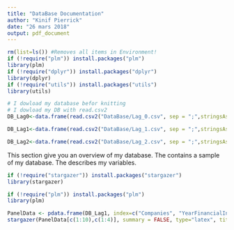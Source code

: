 ```yaml
---
title: "DataBase Documentation"
author: "Kinif Pierrick"
date: "26 mars 2018"
output: pdf_document
---
```


```r
rm(list=ls()) #Removes all items in Environment!
if (!require("plm")) install.packages("plm")
library(plm)
if (!require("dplyr")) install.packages("dplyr")
library(dplyr)
if (!require("utils")) install.packages("utils")
library(utils)

# I dowload my database befor knitting
# I dowload my DB with read.csv2
DB_Lag0<-data.frame(read.csv2("DataBase/Lag_0.csv", sep = ";",stringsAsFactors=FALSE, header = TRUE ))

DB_Lag1<-data.frame(read.csv2("DataBase/Lag_1.csv", sep = ";",stringsAsFactors=FALSE, header = TRUE ))

DB_Lag2<-data.frame(read.csv2("DataBase/Lag_2.csv", sep = ";",stringsAsFactors=FALSE, header = TRUE ))
```



This section give you an overview of my database. The \autoref{Smpl} contains a sample of my database. The \autoref{VarDef} describes my variables.  




```r
if (!require("stargazer")) install.packages("stargazer")
library(stargazer)

if (!require("plm")) install.packages("plm")
library(plm)

PanelData <- pdata.frame(DB_Lag1, index=c("Companies", "YearFinancialIndicator"))
stargazer(PanelData[c(1:10),c(1:4)], summary = FALSE, type="latex", title = "Sample selection of the data base", label="Smpl", table.placement = "h", digits = 2, header = FALSE) # the agument 'header = FALSE" is really important to remove the citation info of stargazer package"

```





\begin{table}[h]
\centering
\caption{Variable Definition} 
\label{VarDef}
\begin{tabular}{llp{8cm}}
\\[-1.8ex]\hline 
\hline \\[-1.8ex] 
 & Variables & Description \\ 
\hline
1 & Tobin's Q & The ratio of a firm’s market value to the replacement cost of its assets \\ 
2 & Return on Asset & Earnings before interest over total firm assets \\ 
3 & Energy Productivity & Revenue (\$US) / Total Energy Consumption \\ 
4 & Carbon Productivity & Revenue (\$US) / Total Greenhouse gas Emissions (CO2) \\ 
5 & Water Productiviry & Revenue (\$US) / Total water (m3) \\ 
6 & Waste Productivity & Revenue (\$US) / [Total waste generated (metric tonnes)–waste recycled/reused (tones)] \\ 
7 & Sustainability Pay Link & A mechanism to link the remuneration of any member of a company's senior executive team with the achievement of environmental performance targets. The existence of such a link is awarded a score of 100\%. A score of 0\% is attributed if there is no such mechanism in place \\ 
8 & Sustainable Themed Commitment & Refers to the existence of a committee at the Board of Directors level whose mandate is related to the sustainability of the company, including but not limited to environmental matters. A score of 100\% accrues to the company when such link exists and a score of 0\% is attributed if there is no such link in place \\ 
9 & Audit Score & Refers to the case where a company provides evidence that the latest reported environmental metrics were audited by a third party. Newsweek and their research partners award a score of 100\% if such audit has been performed, and a score of 0\% is given when such audit was not performed. \\ 
10 & Leverage & Log of the square of the ratio of long-term debt to common shareholders' equity (shareholders equity minus preferred equity) \\ 
11 & Net Margin & Log of the ratio of earnings to revenue \\ 
12 & Firm Size & Log of total assets \\ 
13 & Industry & Global Industry Classification Standard (GICS) of the firm. The variable take a value from 1 to 10 where 1 = Consumer Discretionary, 2 = Consumer Staples, 3 = Energy, 4 = Financials, 5 = Health Care, 6 = Industrials, 7 = Information Technology, 8 = Materials, 9 = Pharmaceuticals / Biotechnology, 10 = Telecommunication Services and 11 = Utilities \\ 
\hline
\end{tabular}
\end{table}